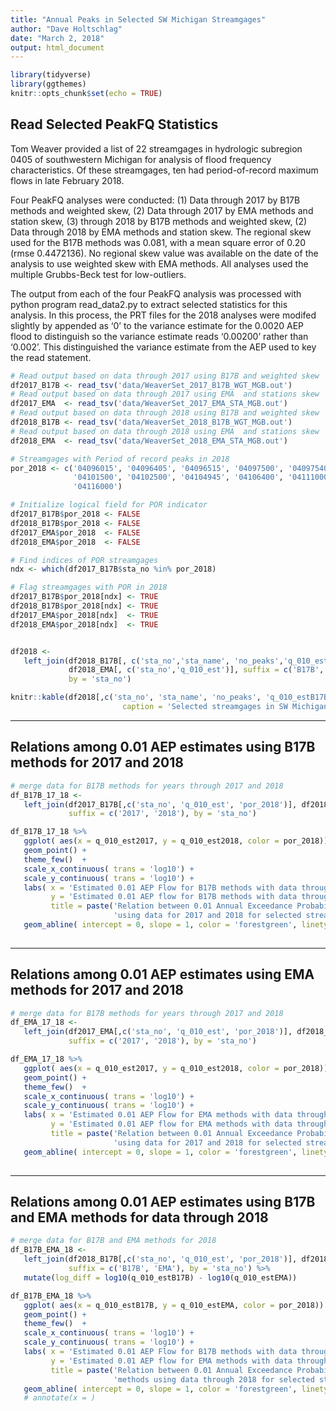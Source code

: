 ```yaml
--- 
title: "Annual Peaks in Selected SW Michigan Streamgages"
author: "Dave Holtschlag"
date: "March 2, 2018"
output: html_document
---
```


```r
library(tidyverse)
library(ggthemes)
knitr::opts_chunk$set(echo = TRUE)
```

## Read Selected PeakFQ Statistics

Tom Weaver provided a list of 22 streamgages in hydrologic subregion 0405 of southwestern Michigan for analysis of flood frequency characteristics.  Of these streamgages, ten had period-of-record maximum flows in late February 2018. 

Four PeakFQ analyses were conducted: (1) Data through 2017 by B17B methods and weighted skew, (2) Data through 2017 by EMA methods and station skew, (3) through 2018 by B17B methods and weighted skew, (2) Data through 2018 by EMA methods and station skew. The regional skew used for the B17B methods was 0.081, with a mean square error of 0.20 (rmse 0.4472136). No regional skew value was available on the date of the analysis to use weighted skew with EMA methods. All analyses used the multiple Grubbs-Beck test for low-outliers.  

The output from each of the four PeakFQ analysis was processed with python program read_data2.py to extract selected statistics for this analysis.  In this process, the PRT files for the 2018 analyses were modifed slightly by appended as '0' to the variance estimate for the 0.0020 AEP flood to distinguish so the variance estimate reads '0.00200' rather than '0.002 '.  This distinguished the variance estimate from the AEP used to key the read statement. 


```r
# Read output based on data through 2017 using B17B and weighted skew
df2017_B17B <- read_tsv('data/WeaverSet_2017_B17B_WGT_MGB.out')
# Read output based on data through 2017 using EMA  and stations skew
df2017_EMA  <- read_tsv('data/WeaverSet_2017_EMA_STA_MGB.out')
# Read output based on data through 2018 using B17B and weighted skew
df2018_B17B <- read_tsv('data/WeaverSet_2018_B17B_WGT_MGB.out')
# Read output based on data through 2018 using EMA  and stations skew
df2018_EMA  <- read_tsv('data/WeaverSet_2018_EMA_STA_MGB.out')

# Streamgages with Period of record peaks in 2018
por_2018 <- c('04096015', '04096405', '04096515', '04097500', '04097540', 
              '04101500', '04102500', '04104945', '04106400', '04111000', 
              '04116000')

# Initialize logical field for POR indicator
df2017_B17B$por_2018 <- FALSE
df2018_B17B$por_2018 <- FALSE
df2017_EMA$por_2018  <- FALSE
df2018_EMA$por_2018  <- FALSE

# Find indices of POR streamgages
ndx <- which(df2017_B17B$sta_no %in% por_2018)

# Flag streamgages with POR in 2018
df2017_B17B$por_2018[ndx] <- TRUE
df2018_B17B$por_2018[ndx] <- TRUE
df2017_EMA$por_2018[ndx]  <- TRUE
df2018_EMA$por_2018[ndx]  <- TRUE


df2018 <- 
   left_join(df2018_B17B[, c('sta_no','sta_name', 'no_peaks','q_010_est', 'por_2018')],
             df2018_EMA[, c('sta_no','q_010_est')], suffix = c('B17B','EMA'),
             by = 'sta_no')

knitr::kable(df2018[,c('sta_no', 'sta_name', 'no_peaks', 'q_010_estB17B', 'q_010_estEMA', 'por_2018')],
                         caption = 'Selected streamgages in SW Michigan through 2018 based on B17B and EMA methods.')


```

***  
## Relations among 0.01 AEP estimates using B17B methods for 2017 and 2018 

```r

# merge data for B17B methods for years through 2017 and 2018
df_B17B_17_18 <- 
   left_join(df2017_B17B[,c('sta_no', 'q_010_est', 'por_2018')], df2018_B17B[, c('sta_no', 'q_010_est')],
             suffix = c('2017', '2018'), by = 'sta_no')

df_B17B_17_18 %>% 
   ggplot( aes(x = q_010_est2017, y = q_010_est2018, color = por_2018)) +
   geom_point() +
   theme_few()  +
   scale_x_continuous( trans = 'log10') +
   scale_y_continuous( trans = 'log10') +
   labs( x = 'Estimated 0.01 AEP Flow for B17B methods with data through 2017, in ft^3/s',
         y = 'Estimated 0.01 AEP flow for B17B methods with data through 2018, in ft^3/s',
         title = paste('Relation between 0.01 Annual Exceedance Probabilites for B17B methods','\n',
                       'using data for 2017 and 2018 for selected streamgages in SW Michigan')) +
   geom_abline( intercept = 0, slope = 1, color = 'forestgreen', linetype = 'dashed') 
   

```


***  
## Relations among 0.01 AEP estimates using EMA methods for 2017 and 2018 

```r

# merge data for B17B methods for years through 2017 and 2018
df_EMA_17_18 <- 
   left_join(df2017_EMA[,c('sta_no', 'q_010_est', 'por_2018')], df2018_EMA[, c('sta_no', 'q_010_est')],
             suffix = c('2017', '2018'), by = 'sta_no')

df_EMA_17_18 %>% 
   ggplot( aes(x = q_010_est2017, y = q_010_est2018, color = por_2018)) +
   geom_point() +
   theme_few()  +
   scale_x_continuous( trans = 'log10') +
   scale_y_continuous( trans = 'log10') +
   labs( x = 'Estimated 0.01 AEP Flow for EMA methods with data through 2017, in ft^3/s',
         y = 'Estimated 0.01 AEP flow for EMA methods with data through 2018, in ft^3/s',
         title = paste('Relation between 0.01 Annual Exceedance Probabilites for EMA methods','\n',
                       'using data for 2017 and 2018 for selected streamgages in SW Michigan')) +
   geom_abline( intercept = 0, slope = 1, color = 'forestgreen', linetype = 'dashed') 
   

```

***  
## Relations among 0.01 AEP estimates using B17B and EMA methods for data through 2018 

```r

# merge data for B17B and EMA methods for 2018
df_B17B_EMA_18 <- 
   left_join(df2018_B17B[,c('sta_no', 'q_010_est', 'por_2018')], df2018_EMA[, c('sta_no', 'q_010_est')],
             suffix = c('B17B', 'EMA'), by = 'sta_no') %>% 
   mutate(log_diff = log10(q_010_estB17B) - log10(q_010_estEMA))

df_B17B_EMA_18 %>% 
   ggplot( aes(x = q_010_estB17B, y = q_010_estEMA, color = por_2018)) +
   geom_point() +
   theme_few()  +
   scale_x_continuous( trans = 'log10') +
   scale_y_continuous( trans = 'log10') +
   labs( x = 'Estimated 0.01 AEP Flow for B17B methods with data through 2018, in ft^3/s',
         y = 'Estimated 0.01 AEP flow for EMA methods with data through 2018, in ft^3/s',
         title = paste('Relation between 0.01 Annual Exceedance Probabilites for B17B and EMA','\n',
                       'methods using data through 2018 for selected streamgages in SW Michigan')) +
   geom_abline( intercept = 0, slope = 1, color = 'forestgreen', linetype = 'dashed') 
   # annotate(x = )
   

```
